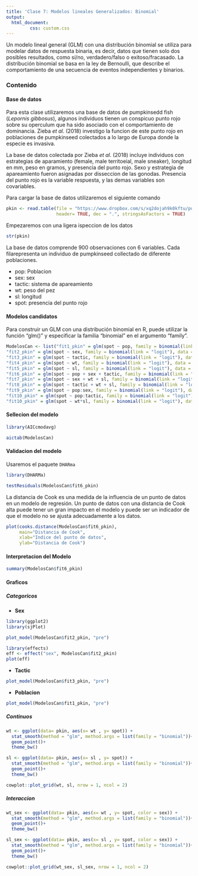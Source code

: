 ---
title: 'Clase 7: Modelos lineales Generalizados: Binomial'
output:
  html_document:
         css: custom.css
---


Un modelo lineal general (GLM) con una distribución binomial se utiliza para modelar datos de respuesta binaria, es decir, datos que tienen solo dos posibles resultados, como sí/no, verdadero/falso o exitoso/fracasado. La distribución binomial se basa en la ley de Bernoulli, que describe el comportamiento de una secuencia de eventos independientes y binarios.


### Contenido{.tabset .tabset-pills}

#### Base de datos

Para esta clase utilizaremos una base de datos de pumpkinsedd fish (*Lepornis gibbosus*), algunos individuos tienen un conspicuo punto rojo sobre su operculum que ha sido asociado con el comportamiento de dominancia. Zieba *et al*. (2018) investigo la funcion de este punto rojo en poblaciones de pumpkinseed colectados a lo largo de Europa donde la especie es invasiva.

La base de datos colectada por Zieba *et al*. (2018) incluye individuos con estrategias de aparamiento (female, male territoeial, male sneaker), longitud en mm, peso en gramos, y presencia del punto rojo. Sexo y estrategia de apareamiento fueron asignadas por disseccion de las gonodas. Presencia del punto rojo es la variable respuesta, y las demas variables son covariables. 

Para cargar la base de datos utilizaremos el siguiente comando

```{r}
pkin <- read.table(file = "https://www.dropbox.com/s/xq2dojah9k0kftu/pumpkinseed.txt?dl=1",
                   header= TRUE, dec = ".", stringsAsFactors = TRUE)
```

Empezaremos con una ligera ispeccion de los datos

```{r}
str(pkin)
```

La base de datos comprende 900 observaciones con 6 variables. Cada filarepresenta un individuo de pumpkinseed collectado de diferente poblaciones. 

- pop: Poblacion
- sex: sex
- tactic: sistema de apareamiento
- wt: peso del pez
- sl: longitud
- spot: presencia del punto rojo

#### Modelos candidatos


Para construir un GLM con una distribución binomial en R, puede utilizar la función "glm()" y especificar la familia "binomial" en el argumento "family".

```{r}
ModelosCan <- list("fit1_pkin" = glm(spot ~ pop, family = binomial(link = "logit"), data = pkin),
"fit2_pkin" = glm(spot ~ sex, family = binomial(link = "logit"), data = pkin),
"fit3_pkin" = glm(spot ~ tactic, family = binomial(link = "logit"), data = pkin),
"fit4_pkin" = glm(spot ~ wt, family = binomial(link = "logit"), data = pkin),
"fit5_pkin" = glm(spot ~ sl, family = binomial(link = "logit"), data = pkin),
"fit6_pkin" = glm(spot ~ pop + sex + tactic, family = binomial(link = "logit"), data = pkin),
"fit7_pkin" = glm(spot ~ sex + wt + sl, family = binomial(link = "logit"), data = pkin),
"fit8_pkin" = glm(spot ~ tactic + wt + sl, family = binomial(link = "logit"), data = pkin),
"fit9_pkin" = glm(spot ~ pop:sex, family = binomial(link = "logit"), data = pkin),
"fit10_pkin" = glm(spot ~ pop:tactic, family = binomial(link = "logit"), data = pkin),
"fit10_pkin" = glm(spot ~ wt*sl, family = binomial(link = "logit"), data = pkin))
```

#### Sellecion del modelo

```{r}
library(AICcmodavg)

aictab(ModelosCan)


```

#### Validacion del modelo

Usaremos el paquete `DHARma`

```{r}
library(DHARMa)

testResiduals(ModelosCan$fit6_pkin)
```

La distancia de Cook es una medida de la influencia de un punto de datos en un modelo de regresión. Un punto de datos con una distancia de Cook alta puede tener un gran impacto en el modelo y puede ser un indicador de que el modelo no se ajusta adecuadamente a los datos.

```{r}
plot(cooks.distance(ModelosCan$fit6_pkin),
     main="Distancia de Cook", 
     xlab="Indice del punto de datos", 
     ylab="Distancia de Cook")

```


#### Interpretacion del Modelo

```{r}
summary(ModelosCan$fit6_pkin)
```

#### Graficos{.tabset .tabset-pills}

##### Categoricos

- **Sex**

:::{.notes}

```{r, fig.align='center'}
library(ggplot2)
library(sjPlot)

plot_model(ModelosCan$fit2_pkin, "pre")

library(effects)
eff <- effect("sex", ModelosCan$fit2_pkin)
plot(eff)

```

:::

- **Tactic**

:::{.notes}

```{r, fig.align='center'}

plot_model(ModelosCan$fit3_pkin, "pre")
```

:::

- **Poblacion**

:::{.notes}

```{r}
plot_model(ModelosCan$fit1_pkin, "pre")
```
:::

##### Continuos


```{r, fig.align='center'}

wt <- ggplot(data= pkin, aes(x= wt , y= spot)) +
  stat_smooth(method = "glm", method.args = list(family = "binomial"))+
  geom_point()+
  theme_bw()

sl <- ggplot(data= pkin, aes(x= sl , y= spot)) +
  stat_smooth(method = "glm", method.args = list(family = "binomial"))+
  geom_point()+
  theme_bw()

cowplot::plot_grid(wt, sl, nrow = 1, ncol = 2)
```

##### Interaccion

```{r, fig.align='center'}

wt_sex <- ggplot(data= pkin, aes(x= wt , y= spot, color = sex)) +
  stat_smooth(method = "glm", method.args = list(family = "binomial"))+
  geom_point()+
  theme_bw()

sl_sex <- ggplot(data= pkin, aes(x= sl , y= spot, color = sex)) +
  stat_smooth(method = "glm", method.args = list(family = "binomial"))+
  geom_point()+
  theme_bw()

cowplot::plot_grid(wt_sex, sl_sex, nrow = 1, ncol = 2)
```

